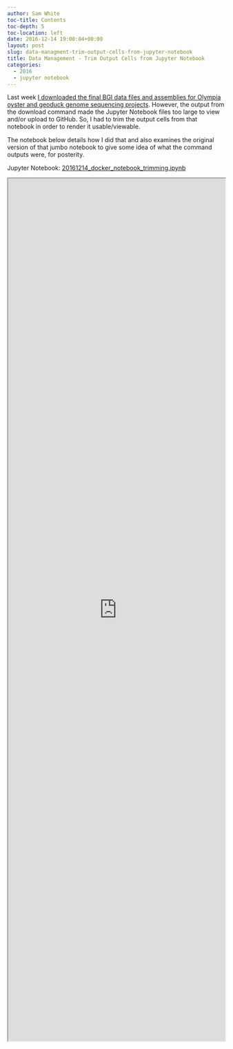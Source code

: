 ```yaml
---
author: Sam White
toc-title: Contents
toc-depth: 5
toc-location: left
date: 2016-12-14 19:00:04+00:00
layout: post
slug: data-managment-trim-output-cells-from-jupyter-notebook
title: Data Management - Trim Output Cells from Jupyter Notebook
categories:
  - 2016
  - jupyter notebook
---
```


Last week [I downloaded the final BGI data files and assemblies for Olympia oyster and geoduck genome sequencing projects](https://robertslab.github.io/sams-notebook/posts/2016/2016-12-14-data-management-download-final-bgi-genome-assembly-files/). However, the output from the download command made the Jupyter Notebook files too large to view and/or upload to GitHub. So, I had to trim the output cells from that notebook in order to render it usable/viewable.

The notebook below details how I did that and also examines the original version of that jumbo notebook to give some idea of what the command outputs were, for posterity.

Jupyter Notebook: [20161214_docker_notebook_trimming.ipynb](https://github.com/sr320/LabDocs/blob/master/jupyter_nbs/sam/20161214_docker_notebook_trimming.ipynb)

<iframe src="https://nbviewer.org/github/sr320/LabDocs/blob/master/jupyter_nbs/sam/20161214_docker_notebook_trimming.ipynb" width="100%" height="2000" scrolling="yes"></iframe>
